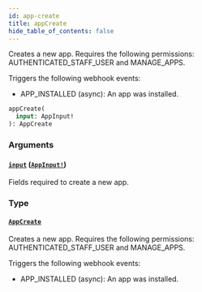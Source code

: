 ```yaml
---
id: app-create
title: appCreate
hide_table_of_contents: false
---
```


Creates a new app. Requires the following permissions: AUTHENTICATED_STAFF_USER and MANAGE_APPS.

Triggers the following webhook events:

- APP_INSTALLED (async): An app was installed.

```graphql
appCreate(
  input: AppInput!
): AppCreate
```

### Arguments

#### [`input`](#) ([`AppInput!`](../../../developer/api-reference/inputs/app-input))

Fields required to create a new app.

### Type

#### [`AppCreate`](../../../developer/api-reference/objects/app-create)

Creates a new app. Requires the following permissions: AUTHENTICATED_STAFF_USER and MANAGE_APPS.

Triggers the following webhook events:

- APP_INSTALLED (async): An app was installed.
